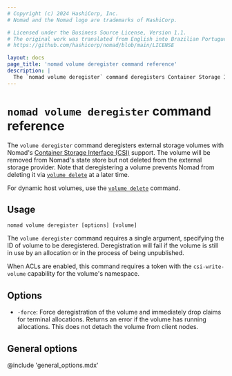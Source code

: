 ```yaml
---
# Copyright (c) 2024 HashiCorp, Inc.
# Nomad and the Nomad logo are trademarks of HashiCorp.

# Licensed under the Business Source License, Version 1.1.
# The original work was translated from English into Brazilian Portuguese.
# https://github.com/hashicorp/nomad/blob/main/LICENSE

layout: docs
page_title: 'nomad volume deregister command reference'
description: |
  The `nomad volume deregister` command deregisters Container Storage Interface (CSI) storage volumes.
---
```


# `nomad volume deregister` command reference

The `volume deregister` command deregisters external storage volumes with
Nomad's [Container Storage Interface (CSI)][csi] support. The volume will be
removed from Nomad's state store but not deleted from the external storage
provider. Note that deregistering a volume prevents Nomad from deleting it via
[`volume delete`] at a later time.

For dynamic host volumes, use the [`volume delete`][] command.


## Usage

```plaintext
nomad volume deregister [options] [volume]
```

The `volume deregister` command requires a single argument, specifying
the ID of volume to be deregistered. Deregistration will fail if the
volume is still in use by an allocation or in the process of being
unpublished.

When ACLs are enabled, this command requires a token with the
`csi-write-volume` capability for the volume's namespace.

## Options

- `-force`: Force deregistration of the volume and immediately drop claims for
  terminal allocations. Returns an error if the volume has running
  allocations. This does not detach the volume from client nodes.

## General options

@include 'general_options.mdx'

[csi]: https://github.com/container-storage-interface/spec
[`volume delete`]: /nomad/docs/commands/volume/delete
